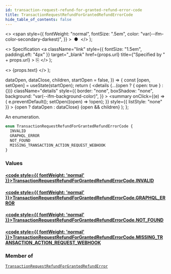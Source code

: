 ```yaml
---
id: transaction-request-refund-for-granted-refund-error-code
title: TransactionRequestRefundForGrantedRefundErrorCode
hide_table_of_contents: false
---
```


  <>
    <span
      style={{
        fontWeight: "normal",
        fontSize: ".5em",
        color: "var(--ifm-color-secondary-darkest)",
      }}
    >
      &nbsp;●&nbsp;
    </span>
  </>
);

  <>
    Specification
    <a
      className="link"
      style={{ fontSize: "1.5em", paddingLeft: "4px" }}
      target="\_blank"
      href={props.url}
      title={"Specified by " + props.url}
    >
      ⎘
    </a>
  </>
);

  <>
    <span className={props.class}>{props.text}</span>
  </>
);


  dataOpen,
  dataClose,
  children,
  startOpen = false,
}) => {
  const [open, setOpen] = useState(startOpen);
  return (
    <details
      {...(open ? { open: true } : {})}
      className="details"
      style={{
        border: "none",
        boxShadow: "none",
        background: "var(--ifm-background-color)",
      }}
    >
      <summary
        onClick={(e) => {
          e.preventDefault();
          setOpen((open) => !open);
        }}
        style={{ listStyle: "none" }}
      >
        {open ? dataOpen : dataClose}
      </summary>
      {open && children}
    </details>
  );
};

An enumeration.

```graphql
enum TransactionRequestRefundForGrantedRefundErrorCode {
  INVALID
  GRAPHQL_ERROR
  NOT_FOUND
  MISSING_TRANSACTION_ACTION_REQUEST_WEBHOOK
}
```

### Values

#### [<code style={{ fontWeight: 'normal' }}>TransactionRequestRefundForGrantedRefundErrorCode.<b>INVALID</b></code>](#)

>

#### [<code style={{ fontWeight: 'normal' }}>TransactionRequestRefundForGrantedRefundErrorCode.<b>GRAPHQL_ERROR</b></code>](#)

>

#### [<code style={{ fontWeight: 'normal' }}>TransactionRequestRefundForGrantedRefundErrorCode.<b>NOT_FOUND</b></code>](#)

>

#### [<code style={{ fontWeight: 'normal' }}>TransactionRequestRefundForGrantedRefundErrorCode.<b>MISSING_TRANSACTION_ACTION_REQUEST_WEBHOOK</b></code>](#)

>

### Member of

[`TransactionRequestRefundForGrantedRefundError`](../../../api-reference/payments/objects/transaction-request-refund-for-granted-refund-error) <Badge class="badge badge--secondary" text="object"/>
